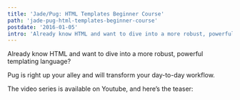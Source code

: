 ```yaml
---
title: 'Jade/Pug: HTML Templates Beginner Course'
path: 'jade-pug-html-templates-beginner-course'
postdate: '2016-01-05'
intro: 'Already know HTML and want to dive into a more robust, powerful templating language? Pug is right up your alley and will transform your day-to-day workflow.'
---
```


Already know HTML and want to dive into a more robust, powerful templating language?

Pug is right up your alley and will transform your day-to-day workflow.

The video series is available on Youtube, and here’s the teaser:
